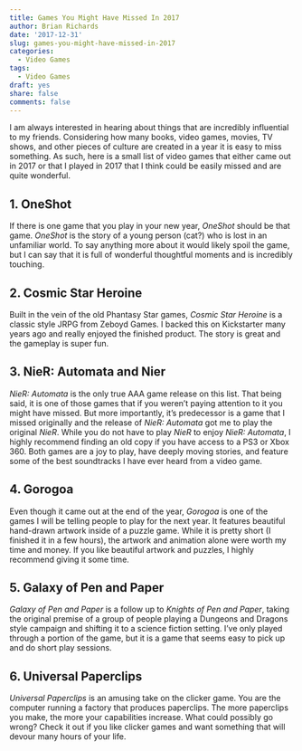 ```yaml
---
title: Games You Might Have Missed In 2017
author: Brian Richards
date: '2017-12-31'
slug: games-you-might-have-missed-in-2017
categories:
  - Video Games
tags:
  - Video Games
draft: yes
share: false
comments: false
---
```


I am always interested in hearing about things that are incredibly influential 
to my friends. Considering how many books, video games, movies, TV shows, and 
other pieces of culture are created in a year it is easy to miss something. As 
such, here is a small list of video games that either came out in 2017 or that 
I played in 2017 that I think could be easily missed and are quite wonderful.

## 1. OneShot

If there is one game that you play in your new year, *OneShot* should be that 
game. *OneShot* is the story of a young person (cat?) who is lost in an 
unfamiliar world. To say anything more about it would likely spoil the game, 
but I can say that it is full of wonderful thoughtful moments and is 
incredibly touching.

## 2. Cosmic Star Heroine

Built in the vein of the old Phantasy Star games, *Cosmic Star Heroine* is a 
classic style JRPG from Zeboyd Games. I backed this on Kickstarter many years 
ago and really enjoyed the finished product. The story is great and the 
gameplay is super fun.

## 3. NieR: Automata and Nier

*NieR: Automata* is the only true AAA game release on this list. That being 
said, it is one of those games that if you weren't paying attention to it you 
might have missed. But more importantly, it's predecessor is a game that I 
missed originally and the release of *NieR: Automata* got me to play the 
original *NieR*. While you do not have to play *NieR* to enjoy *NieR: Automata*, 
I highly recommend finding an old copy if you have access to a PS3 or Xbox 360. 
Both games are a joy to play, have deeply moving stories, and feature some of 
the best soundtracks I have ever heard from a video game.

## 4. Gorogoa 

Even though it came out at the end of the year, *Gorogoa* is one of the games I 
will be telling people to play for the next year. It features beautiful 
hand-drawn artwork inside of a puzzle game. While it is pretty short (I finished 
it in a few hours), the artwork and animation alone were worth my time and money. 
If you like beautiful artwork and puzzles, I highly recommend giving it some 
time.

## 5. Galaxy of Pen and Paper

*Galaxy of Pen and Paper* is a follow up to *Knights of Pen and Paper*, taking 
the original premise of a group of people playing a Dungeons and Dragons style 
campaign and shifting it to a science fiction setting. I've only played through 
a portion of the game, but it is a game that seems easy to pick up and do short 
play sessions.

## 6. Universal Paperclips

*Universal Paperclips* is an amusing take on the clicker game. You are the 
computer running a factory that produces paperclips. The more paperclips you 
make, the more your capabilities increase. What could possibly go wrong? Check 
it out if you like clicker games and want something that will devour many hours 
of your life.
